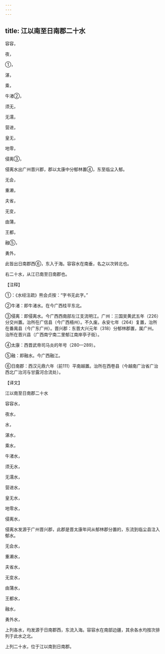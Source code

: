 ```yaml
---
---
---
```

title: 江以南至日南郡二十水
---





容容，


夜，


①，


湛，


乘，


牛渚②，


须无，


无濡，


营进，


皇无，


地零，


侵离③，


侵离水出广州晋兴郡，郡以太康中分郁林置④，东至临尘入郁。


无会，


重濑，


夫省，


无变，


由蒲，


王都，


融⑤，


勇外，


此皆出日南郡西⑥，东入于海。容容水在南垂，名之以次转北也。


右二十水，从江已南至日南郡也。


【注释】


①：《水经注疏》熊会贞按：“字书无此字。”


②牛渚：即牛渚水。在今广西桂平东北。


③侵离：即侵离水。今广西西南部左江支流明江。广州：三国吴黄武五年（226）分交州置。治所在广信县（今广西梧州）。不久废。永安七年（264）复置，治所在番禺县（今广东广州）。晋兴郡：东晋大兴元年（318）分郁林郡置，属广州。治所在晋兴县（广西南宁南二里郁江南岸亭子街）。


④太康：西晋武帝司马炎的年号（280—289）。


⑤融：即融水。今广西融江。


⑥日南郡：西汉元鼎六年（前111）平南越置。治所在西卷县（今越南广治省广治西北广治河与甘露河合流处）。


【译文】


江以南至日南郡二十水


容容水，


夜水，


水，


湛水，


乘水，


牛渚水，


须无水，


无濡水，


营进水，


皇无水，


地零水，


侵离水，


侵离水发源于广州晋兴郡，此郡是晋太康年间从郁林郡分置的，东流到临尘县注入郁水。


无会水，


重濑水，


夫省水，


无变水，


由蒲水，


王都水，


融水，


勇外水，


上列各水，均发源于日南郡西，东流入海。容容水在南部边疆，其余各水均按次排列于此水之北。


上列二十水，位于江以南到日南郡。